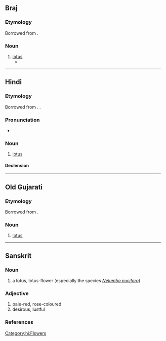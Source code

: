 {{also|कोमल|कमिलो|काम्लो}}
==Braj==

===Etymology===
Borrowed from {{bor|bra|sa|कमल}}.

===Noun===
{{head|bra|noun|g=m}}

# [[lotus]]
#* {{Q|bra|Surdas|Sursagar|1|1|quote=चरन '''कमल''' बंदौं हरि राइ ।|trans=I salute the '''lotus''' feet of Hari, the king.|transauthor=Rupert Snell}}

----

==Hindi==

===Etymology===
Borrowed from {{bor|hi|sa|कमल}}. {{doublet|hi|कंवल}}.

===Pronunciation===
* {{hi-IPA}}

===Noun===
{{hi-noun|g=m|ur=کمل}}

# [[lotus]]
#: {{syn|hi|Thesaurus:कमल}}

====Declension====
{{rfinfl|hi|noun}}

[[Category:hi:Flowers]]

----

==Old Gujarati==

===Etymology===
Borrowed from {{bor|inc-ogu|sa|कमल}}.

===Noun===
{{head|inc-ogu|noun|tr=kamala|g=n}}

# [[lotus]]

----

==Sanskrit==
{{wikipedia|Nelumbo nucifera}}

===Noun===
{{sa-noun|g=mn}}

# a lotus, lotus-flower (especially the species ''[[Nelumbo nucifera]]'')

===Adjective===
{{sa-adj}}
# pale-red, rose-coloured
# desirous, lustful

===References===
{{R:MW|0252}}

{{c|sa|Nymphaeales order plants}}